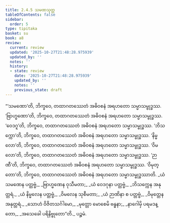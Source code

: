 ```yaml
---
title: 2.4.5 သမဏသုတ္တ
tableOfContents: false
sidebar:
  order: 5
type: tipitaka
basket: su
book: a8
review:
  current: review
  updated: '2025-10-27T21:48:28.975939'
  updated_by: ''
  notes: ''
  history:
  - state: review
    date: '2025-10-27T21:48:28.975939'
    updated_by: ''
    notes: ''
    previous_state: draft
---
```



<ReviewStatus review={frontmatter.review} showDetails={true} />

<HypothesisAnnotation frontmatter={frontmatter} />

<DynamicBreadcrumb />

<Division number="85" book="a8" e="ch" v="17" p="153">

<Paragraph number="820" book="a8">
“‘သမဏော’တိ, ဘိက္ခဝေ, တထာဂတဿေတံ အဓိဝစနံ အရဟတော သမ္မာသမ္ဗုဒ္ဓဿ. ‘ဗြာဟ္မဏော’တိ, ဘိက္ခဝေ, တထာဂတဿေတံ အဓိဝစနံ အရဟတော သမ္မာသမ္ဗုဒ္ဓဿ. ‘ဝေဒဂူ’တိ, ဘိက္ခဝေ, တထာဂတဿေတံ အဓိဝစနံ အရဟတော သမ္မာသမ္ဗုဒ္ဓဿ. ‘ဘိသက္ကော’တိ, ဘိက္ခဝေ, တထာဂတဿေတံ အဓိဝစနံ အရဟတော သမ္မာသမ္ဗုဒ္ဓဿ. ‘နိမ္မလော’တိ, ဘိက္ခဝေ, တထာဂတဿေတံ အဓိဝစနံ အရဟတော သမ္မာသမ္ဗုဒ္ဓဿ. ‘ဝိမလော’တိ, ဘိက္ခဝေ, တထာဂတဿေတံ အဓိဝစနံ အရဟတော သမ္မာသမ္ဗုဒ္ဓဿ. ‘ဉာဏီ’တိ, ဘိက္ခဝေ, တထာဂတဿေတံ အဓိဝစနံ အရဟတော သမ္မာသမ္ဗုဒ္ဓဿ. ‘ဝိမုတ္တော’တိ, ဘိက္ခဝေ, တထာဂတဿေတံ အဓိဝစနံ အရဟတော သမ္မာသမ္ဗုဒ္ဓဿာတိ.
</Paragraph>

<Paragraph number="821" type="verses" book="a8">
_ယံ သမဏေန ပတ္တဗ္ဗံ,_  
_ဗြာဟ္မဏေန ဝုသီမတာ;_  
_ယံ ဝေဒဂုနာ ပတ္တဗ္ဗံ,_  
_ဘိသက္ကေန အနုတ္တရံ._  

</Paragraph>

<Paragraph number="822" type="verses" book="a8">
_ယံ နိမ္မလေန ပတ္တဗ္ဗံ,_  
_ဝိမလေန သုစီမတာ;_  
_ယံ ဉာဏိနာ စ ပတ္တဗ္ဗံ,_  
_ဝိမုတ္တေန အနုတ္တရံ._  

</Paragraph>

<Paragraph number="823" type="verses" book="a8">
_သောဟံ ဝိဇိတသင်္ဂါမော,_  
_မုတ္တော မောစေမိ ဗန္ဓနာ;_  
_နာဂေါမှိ ပရမဒန္တော,_  
_အသေခေါ ပရိနိဗ္ဗုတော”တိ._  


</Paragraph>
</Division>

<Paragraph number="824" type="center" book="a8">
ပဉ္စမံ.
</Paragraph>